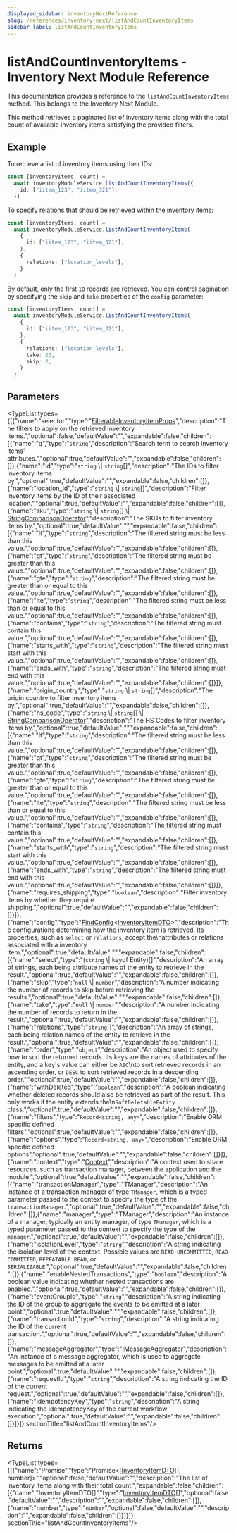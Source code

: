 ```yaml
---
displayed_sidebar: inventoryNextReference
slug: /references/inventory-next/listAndCountInventoryItems
sidebar_label: listAndCountInventoryItems
---
```



# listAndCountInventoryItems - Inventory Next Module Reference

This documentation provides a reference to the `listAndCountInventoryItems` method. This belongs to the Inventory Next Module.

This method retrieves a paginated list of inventory items along with the total count of available inventory items satisfying the provided filters.

## Example

To retrieve a list of inventory items using their IDs:

```ts
const [inventoryItems, count] =
  await inventoryModuleService.listAndCountInventoryItems({
    id: ["iitem_123", "iitem_321"],
  })
```

To specify relations that should be retrieved within the inventory items:

```ts
const [inventoryItems, count] =
  await inventoryModuleService.listAndCountInventoryItems(
    {
      id: ["iitem_123", "iitem_321"],
    },
    {
      relations: ["location_levels"],
    }
  )
```

By default, only the first `10` records are retrieved. You can control pagination by specifying the `skip` and `take` properties of the `config` parameter:

```ts
const [inventoryItems, count] =
  await inventoryModuleService.listAndCountInventoryItems(
    {
      id: ["iitem_123", "iitem_321"],
    },
    {
      relations: ["location_levels"],
      take: 20,
      skip: 2,
    }
  )
```

## Parameters

<TypeList types={[{"name":"selector","type":"[FilterableInventoryItemProps](../../../interfaces/inventory_next.FilterableInventoryItemProps/page.mdx)","description":"The filters to apply on the retrieved inventory items.","optional":false,"defaultValue":"","expandable":false,"children":[{"name":"q","type":"`string`","description":"Search term to search inventory items' attributes.","optional":true,"defaultValue":"","expandable":false,"children":[]},{"name":"id","type":"`string` \\| `string`[]","description":"The IDs to filter inventory items by.","optional":true,"defaultValue":"","expandable":false,"children":[]},{"name":"location_id","type":"`string` \\| `string`[]","description":"Filter inventory items by the ID of their associated location.","optional":true,"defaultValue":"","expandable":false,"children":[]},{"name":"sku","type":"`string` \\| `string`[] \\| [StringComparisonOperator](../../../interfaces/inventory_next.StringComparisonOperator/page.mdx)","description":"The SKUs to filter inventory items by.","optional":true,"defaultValue":"","expandable":false,"children":[{"name":"lt","type":"`string`","description":"The filtered string must be less than this value.","optional":true,"defaultValue":"","expandable":false,"children":[]},{"name":"gt","type":"`string`","description":"The filtered string must be greater than this value.","optional":true,"defaultValue":"","expandable":false,"children":[]},{"name":"gte","type":"`string`","description":"The filtered string must be greater than or equal to this value.","optional":true,"defaultValue":"","expandable":false,"children":[]},{"name":"lte","type":"`string`","description":"The filtered string must be less than or equal to this value.","optional":true,"defaultValue":"","expandable":false,"children":[]},{"name":"contains","type":"`string`","description":"The filtered string must contain this value.","optional":true,"defaultValue":"","expandable":false,"children":[]},{"name":"starts_with","type":"`string`","description":"The filtered string must start with this value.","optional":true,"defaultValue":"","expandable":false,"children":[]},{"name":"ends_with","type":"`string`","description":"The filtered string must end with this value.","optional":true,"defaultValue":"","expandable":false,"children":[]}]},{"name":"origin_country","type":"`string` \\| `string`[]","description":"The origin country to filter inventory items by.","optional":true,"defaultValue":"","expandable":false,"children":[]},{"name":"hs_code","type":"`string` \\| `string`[] \\| [StringComparisonOperator](../../../interfaces/inventory_next.StringComparisonOperator/page.mdx)","description":"The HS Codes to filter inventory items by.","optional":true,"defaultValue":"","expandable":false,"children":[{"name":"lt","type":"`string`","description":"The filtered string must be less than this value.","optional":true,"defaultValue":"","expandable":false,"children":[]},{"name":"gt","type":"`string`","description":"The filtered string must be greater than this value.","optional":true,"defaultValue":"","expandable":false,"children":[]},{"name":"gte","type":"`string`","description":"The filtered string must be greater than or equal to this value.","optional":true,"defaultValue":"","expandable":false,"children":[]},{"name":"lte","type":"`string`","description":"The filtered string must be less than or equal to this value.","optional":true,"defaultValue":"","expandable":false,"children":[]},{"name":"contains","type":"`string`","description":"The filtered string must contain this value.","optional":true,"defaultValue":"","expandable":false,"children":[]},{"name":"starts_with","type":"`string`","description":"The filtered string must start with this value.","optional":true,"defaultValue":"","expandable":false,"children":[]},{"name":"ends_with","type":"`string`","description":"The filtered string must end with this value.","optional":true,"defaultValue":"","expandable":false,"children":[]}]},{"name":"requires_shipping","type":"`boolean`","description":"Filter inventory items by whether they require shipping.","optional":true,"defaultValue":"","expandable":false,"children":[]}]},{"name":"config","type":"[FindConfig](../../../interfaces/inventory_next.FindConfig/page.mdx)&#60;[InventoryItemDTO](../../../interfaces/inventory_next.InventoryItemDTO/page.mdx)&#62;","description":"The configurations determining how the inventory item is retrieved. Its properties, such as `select` or `relations`, accept the\nattributes or relations associated with a inventory item.","optional":true,"defaultValue":"","expandable":false,"children":[{"name":"select","type":"(`string` \\| keyof Entity)[]","description":"An array of strings, each being attribute names of the entity to retrieve in the result.","optional":true,"defaultValue":"","expandable":false,"children":[]},{"name":"skip","type":"`null` \\| `number`","description":"A number indicating the number of records to skip before retrieving the results.","optional":true,"defaultValue":"","expandable":false,"children":[]},{"name":"take","type":"`null` \\| `number`","description":"A number indicating the number of records to return in the result.","optional":true,"defaultValue":"","expandable":false,"children":[]},{"name":"relations","type":"`string`[]","description":"An array of strings, each being relation names of the entity to retrieve in the result.","optional":true,"defaultValue":"","expandable":false,"children":[]},{"name":"order","type":"`object`","description":"An object used to specify how to sort the returned records. Its keys are the names of attributes of the entity, and a key's value can either be `ASC`\nto sort retrieved records in an ascending order, or `DESC` to sort retrieved records in a descending order.","optional":true,"defaultValue":"","expandable":false,"children":[]},{"name":"withDeleted","type":"`boolean`","description":"A boolean indicating whether deleted records should also be retrieved as part of the result. This only works if the entity extends the\n`SoftDeletableEntity` class.","optional":true,"defaultValue":"","expandable":false,"children":[]},{"name":"filters","type":"`Record<string, any>`","description":"Enable ORM specific defined filters","optional":true,"defaultValue":"","expandable":false,"children":[]},{"name":"options","type":"`Record<string, any>`","description":"Enable ORM specific defined options","optional":true,"defaultValue":"","expandable":false,"children":[]}]},{"name":"context","type":"[Context](../../../interfaces/inventory_next.Context/page.mdx)","description":"A context used to share resources, such as transaction manager, between the application and the module.","optional":true,"defaultValue":"","expandable":false,"children":[{"name":"transactionManager","type":"TManager","description":"An instance of a transaction manager of type `TManager`, which is a typed parameter passed to the context to specify the type of the `transactionManager`.","optional":true,"defaultValue":"","expandable":false,"children":[]},{"name":"manager","type":"TManager","description":"An instance of a manager, typically an entity manager, of type `TManager`, which is a typed parameter passed to the context to specify the type of the `manager`.","optional":true,"defaultValue":"","expandable":false,"children":[]},{"name":"isolationLevel","type":"`string`","description":"A string indicating the isolation level of the context. Possible values are `READ UNCOMMITTED`, `READ COMMITTED`, `REPEATABLE READ`, or `SERIALIZABLE`.","optional":true,"defaultValue":"","expandable":false,"children":[]},{"name":"enableNestedTransactions","type":"`boolean`","description":"A boolean value indicating whether nested transactions are enabled.","optional":true,"defaultValue":"","expandable":false,"children":[]},{"name":"eventGroupId","type":"`string`","description":"A string indicating the ID of the group to aggregate the events to be emitted at a later point.","optional":true,"defaultValue":"","expandable":false,"children":[]},{"name":"transactionId","type":"`string`","description":"A string indicating the ID of the current transaction.","optional":true,"defaultValue":"","expandable":false,"children":[]},{"name":"messageAggregator","type":"[IMessageAggregator](../../../interfaces/inventory_next.IMessageAggregator/page.mdx)","description":"An instance of a message aggregator, which is used to aggregate messages to be emitted at a later point.","optional":true,"defaultValue":"","expandable":false,"children":[]},{"name":"requestId","type":"`string`","description":"A string indicating the ID of the current request.","optional":true,"defaultValue":"","expandable":false,"children":[]},{"name":"idempotencyKey","type":"`string`","description":"A string indicating the idempotencyKey of the current workflow execution.","optional":true,"defaultValue":"","expandable":false,"children":[]}]}]}  sectionTitle="listAndCountInventoryItems"/>

## Returns

<TypeList types={[{"name":"Promise","type":"Promise&#60;[[InventoryItemDTO](../../../interfaces/inventory_next.InventoryItemDTO/page.mdx)[], number]&#62;","optional":false,"defaultValue":"","description":"The list of inventory items along with their total count.","expandable":false,"children":[{"name":"InventoryItemDTO[]","type":"[InventoryItemDTO](../../../interfaces/inventory_next.InventoryItemDTO/page.mdx)[]","optional":false,"defaultValue":"","description":"","expandable":false,"children":[]},{"name":"number","type":"`number`","optional":false,"defaultValue":"","description":"","expandable":false,"children":[]}]}]}  sectionTitle="listAndCountInventoryItems"/>
